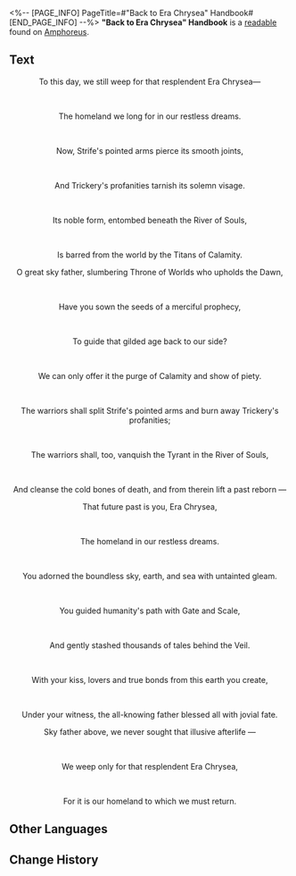 <%-- [PAGE_INFO]
PageTitle=#"Back to Era Chrysea" Handbook#
[END_PAGE_INFO] --%>
{{Readable Infobox
|id           = 521
|partIds      = 190848
|title        = 
|image        = Item Back to Era Chrysea Handbook.png
|world        = Amphoreus
|parts        = 1
|author       = <!--to be added-->
|description  = A poetic handbook that passionately calls for unwavering nostalgia and longing for the Era Chrysea.
|part1        = "Back to Era Chrysea" Handbook
|source1      = {{cx|Source missing}}
|characters   = 
|factions     = 
}}
'''"Back to Era Chrysea" Handbook''' is a [[readable]] found on [[Amphoreus]].
<!--
==Location==
{{Map Embed|<map name>|<marker id>}}
-->
==Text==
<div align="center">To this day, we still weep for that resplendent Era Chrysea&mdash;</div><br /><div align="center">The homeland we long for in our restless dreams.</div><br /><div align="center">Now, Strife's pointed arms pierce its smooth joints,</div><br /><div align="center">And Trickery's profanities tarnish its solemn visage.</div><br /><div align="center">Its noble form, entombed beneath the River of Souls,</div><br /><div align="center">Is barred from the world by the Titans of Calamity.</div>

<div align="center">O great sky father, slumbering Throne of Worlds who upholds the Dawn,</div><br /><div align="center">Have you sown the seeds of a merciful prophecy,</div><br /><div align="center">To guide that gilded age back to our side?</div><br /><div align="center">We can only offer it the purge of Calamity and show of piety.</div><br /><div align="center">The warriors shall split Strife's pointed arms and burn away Trickery's profanities;</div><br /><div align="center">The warriors shall, too, vanquish the Tyrant in the River of Souls,</div><br /><div align="center">And cleanse the cold bones of death, and from therein lift a past reborn &mdash;</div>

<div align="center">That future past is you, Era Chrysea,</div><br /><div align="center">The homeland in our restless dreams.</div><br /><div align="center">You adorned the boundless sky, earth, and sea with untainted gleam.</div><br /><div align="center">You guided humanity's path with Gate and Scale,</div><br /><div align="center">And gently stashed thousands of tales behind the Veil.</div><br /><div align="center">With your kiss, lovers and true bonds from this earth you create,</div><br /><div align="center">Under your witness, the all-knowing father blessed all with jovial fate.</div>

<div align="center">Sky father above, we never sought that illusive afterlife &mdash;</div><br /><div align="center">We weep only for that resplendent Era Chrysea,</div><br /><div align="center">For it is our homeland to which we must return.</div>

<!--
==Trivia==
* 
-->
==Other Languages==
{{Other Languages
|en   = "Back to Era Chrysea" Handbook
|zhs  = 「重返黄金世」宣传读物
|zht  = 「重返黃金世」宣傳讀物
|ja   = 「黄金紀復興」の宣伝冊子
|ko   = 「다시 황금기로」 홍보 도서
|es   = Manual "Retorno a la Era Crisea"
|fr   = Brochure : «&nbsp;Retour à l'ère chryséenne&nbsp;»
|ru   = Брошюра «Возвращение в золотой век»
|th   = เอกสารประชาสัมพันธ์ "หวนคืนสู่ยุคทอง"
|vi   = Tài Liệu Tuyên Truyền "Trở Về Thời Kỳ Hoàng Kim"
|de   = Werbematerial für die Rückkehr zur Ära Chrysea
|id   = Bacaan Propaganda "Kembali ke Era Keemasan"
|pt   = Manual de "De Volta à Era Chrysea"
}}

==Change History==
{{Change History|3.2}}